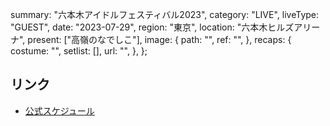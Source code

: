   summary: "六本木アイドルフェスティバル2023",
  category: "LIVE",
  liveType: "GUEST",
  date: "2023-07-29",
  region: "東京",
  location: "六本木ヒルズアリーナ",
  present: ["高嶺のなでしこ"],
  image: {
    path: "",
    ref: "",
  },
  recaps: {
    costume: "",
    setlist: [],
    url: "",
  },
};

## リンク

- [公式スケジュール](https://takanenonadeshiko.jp/?p=1082)
